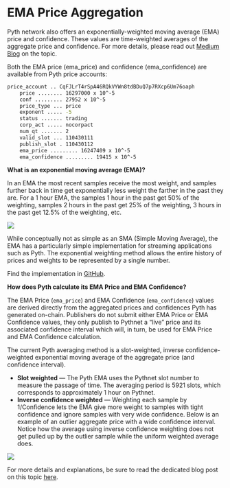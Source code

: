# EMA Price Aggregation

Pyth network also offers an exponentially-weighted moving average (EMA) price and confidence. These values are time-weighted averages of the aggregate price and confidence. For more details, please read out [Medium Blog](https://pythnetwork.medium.com/whats-in-a-name-302a03e6c3e1) on the topic.

Both the EMA price (ema_price) and confidence (ema_confidence) are available from Pyth price accounts:

```sh copy
price_account .. CqFJLrT4rSpA46RQkVYWn8tdBDuQ7p7RXcp6Um76oaph
    price ........ 16297000 x 10^-5
    conf ......... 27952 x 10^-5
    price_type ... price
    exponent ..... -5
    status ....... trading
    corp_act ..... nocorpact
    num_qt ....... 2
    valid_slot ... 110430111
    publish_slot . 110430112
    ema_price ......... 16247409 x 10^-5
    ema_confidence ......... 19415 x 10^-5
```

**What is an exponential moving average (EMA)?**

In an EMA the most recent samples receive the most weight, and samples further back in time get exponentially less weight the farther in the past they are. For a 1 hour EMA, the samples 1 hour in the past get 50% of the weighting, samples 2 hours in the past get 25% of the weighting, 3 hours in the past get 12.5% of the weighting, etc.

![](../../../images/EMA_Price_Aggregation_1.png)

While conceptually not as simple as an SMA (Simple Moving Average), the EMA has a particularly simple implementation for streaming applications such as Pyth. The exponential weighting method allows the entire history of prices and weights to be represented by a single number.

Find the implementation in [GitHub](https://github.com/pyth-network/pyth-client/blob/852b991fb4403dcf23043752e3a799a40ed0133b/program/src/oracle/upd_aggregate.h).

**How does Pyth calculate its EMA Price and EMA Confidence?**

The EMA Price (`ema_price`) and EMA Confidence (`ema_confidence`) values are derived directly from the aggregated prices and confidences Pyth has generated on-chain. Publishers do not submit either EMA Price or EMA Confidence values, they only publish to Pythnet a “live” price and its associated confidence interval which will, in turn, be used for EMA Price and EMA Confidence calculation.

The current Pyth averaging method is a slot-weighted, inverse confidence-weighted exponential moving average of the aggregate price (and confidence interval).

- **Slot weighted** — The Pyth EMA uses the Pythnet slot number to measure the passage of time. The averaging period is 5921 slots, which corresponds to approximately 1 hour on Pythnet.
- **Inverse confidence weighted** — Weighting each sample by 1/Confidence lets the EMA give more weight to samples with tight confidence and ignore samples with very wide confidence. Below is an example of an outlier aggregate price with a wide confidence interval. Notice how the average using inverse confidence weighting does not get pulled up by the outlier sample while the uniform weighted average does.

![](../../../images/EMA_Price_Aggregation_2.png)

For more details and explanations, be sure to read the dedicated blog post on this topic [here](https://pythnetwork.medium.com/whats-in-a-name-302a03e6c3e1).
